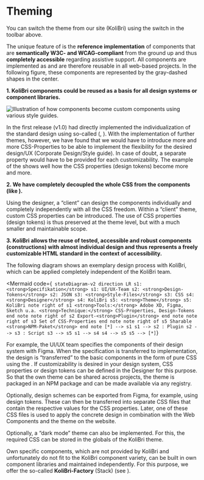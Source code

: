 
# Theming

<KolAlert _type="info" _variant="card">
	You can switch the theme from our site (KoliBri) using the switch in the toolbar above.
</KolAlert>

<p>
	The unique feature of <KoliBri /> is the <strong>reference implementation</strong> of components that are <strong>semantically W3C- and WCAG-compliant</strong> from the ground up and thus <strong>completely accessible</strong> regarding assistive support. All components are implemented as <KolLink _label="Web Components" _href="https://developer.mozilla.org/en-US/docs/Web/Web_Components" _target="blank" />
	and are therefore reusable in all web-based projects. In the following figure, these components are represented by the gray-dashed shapes in the center.
</p>
<p>
	<KolIndentedText>
		<strong>1. KoliBri components could be reused as a basis for all design systems or component libraries.</strong>
	</KolIndentedText>
</p>

<img
	src="/en/assets/abgrenzung.jpg"
	alt="Illustration of how components become custom components using various style guides."
/>

<p>
	In the first release (v1.0) <KoliBri /> had directly implemented the individualization of the standard design using
	so-called <strong><KolLink _label="CSS-Properties" _href="https://developer.mozilla.org/en-US/docs/Web/CSS/Using_CSS_custom_properties" _target="blank" /></strong>
	(<KolLink _label="Design-Tokens" _href="https://uxdesign.cc/design-tokens-for-dummies-8acebf010d71" _target="blank" />, <KolLink _label="Tailwind CSS" _href="https://tailwindcss.com" _target="blank" />). With the implementation of further themes, however, we have found that we would have to introduce more and more CSS-Properties to be able to implement the flexibility for the desired design/UX (Corporate Design/Style guide). In
	case of doubt, a separate property would have to be provided for each customizability. The example of the <KolLink _label="MUI-Button CSS" _href="https://mui.com/material-ui/api/button/#css" _target="blank" /> shows well how the CSS properties (design tokens) become more and more.
</p>
<p>
	<KolIndentedText>
		<strong>
			2. We have completely decoupled the whole CSS from the components (like <KolLink _label="Styled-Components" _href="https://styled-components.com" _target="blank" />).
		</strong>
	</KolIndentedText>
</p>
<p>
	Using the designer, a “client” can design the components individually and completely independently with all the CSS
	freedom. Within a “client” theme, custom CSS properties can be introduced. The use of CSS properties (design tokens)
	is thus preserved at the theme level, but with a much smaller and maintainable scope.
</p>
<p>
	<KolIndentedText>
		<strong>
			3. KoliBri allows the reuse of tested, accessible and robust components (constructions) with almost individual
			design and thus represents a freely customizable HTML standard in the context of accessibility.
		</strong>
	</KolIndentedText>
</p>
<p>
	The following diagram shows an exemplary design process with KoliBri, which can be applied completely independent of
	the KoliBri team.
</p>

<Mermaid
	code={`
stateDiagram-v2
	direction LR
	s1: <strong>Specifikation</strong>
	s1: UI/UX-Team
	s2: <strong>Design-Tokens</strong>
	s2: JSON
	s3: <strong>Style-Files</strong>
	s3: CSS
	s4: <strong>Designer</strong>
	s4: KoliBri
	s5: <strong>Theme</strong>
	s5: KoliBri
	note right of s1
		<strong>Tools:</strong> Adobe XD, Figma, Sketch u.a.
		<strong>Technique:</strong> CSS-Properties, Design-Tokens
	end note
	note right of s2
		Export-<strong>Plugin</strong>
	end note
	note right of s3
		Set of CSS-Properties
	end note
	note right of s5
		Sharable <strong>NPM-Paket</strong>
	end note
	[*] --> s1
	s1 --> s2 : Plugin
	s2 --> s3 : Script
	s3 --> s5
	s1 --> s4
	s4 --> s5
	s5 --> [*]`}
></Mermaid>

<p>
	For example, the UI/UX team specifies the components of their design system with Figma. When the specification is
	transferred to implementation, the design is “transferred” to the basic components in the form of pure CSS using the
	<KolLink _label="KoliBri-Designer" _href="/en/docs/concepts/styling/designer" />. If customizability is desired in your
	design system, CSS properties or design tokens can be defined in the Designer for this purpose. So that the own theme
	can be shared across projects, the theme is packaged in an NPM package and can be made available via any registry.
</p>
<p>
	<KolDetails _label="Design-Tokens">
		Optionally, design schemes can be exported from Figma, for example, using design tokens. These can then be
		transferred into separate CSS files that contain the respective values for the CSS properties. Later, one of these
		CSS files is used to apply the concrete design in combination with the Web Components and the theme on the website.
	</KolDetails>
</p>
<p>
	<KolDetails _label="Dark-Mode">
		Optionally, a “dark mode” theme can also be implemented. For this, the required CSS can be stored in the globals of
		the KoliBri theme.
	</KolDetails>
</p>

<KolAlert _heading="KoliBri-Factory" _type="info" _variant="card">
	<p>
		Own specific components, which are not provided by KoliBri and unfortunately do not fit to the KoliBri component
		variety, can be built in own component libraries and maintained independently. For this purpose, we offer the
		so-called <strong>KoliBri-Factory</strong> (Stack) (see <KolLink _label="Modularization" _href="https://github.com/public-ui/kolibri/blob/main/docs/ARCHITECTURE.md#erweitert" _target="blank" />).
	</p>
</KolAlert>
